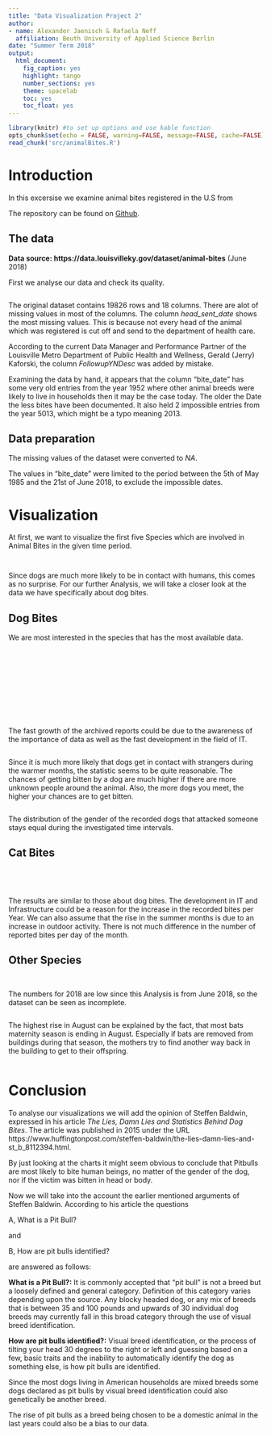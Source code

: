 ```yaml
---
title: "Data Visualization Project 2"
author: 
- name: Alexander Jaenisch & Rafaela Neff
  affiliation: Beuth University of Applied Science Berlin
date: "Summer Term 2018"
output: 
  html_document: 
    fig_caption: yes
    highlight: tango
    number_sections: yes
    theme: spacelab
    toc: yes
    toc_float: yes
---
```


```r
library(knitr) #to set up options and use kable function
opts_chunk$set(echo = FALSE, warning=FALSE, message=FALSE, cache=FALSE) #(echo = TRUE) would include all code
read_chunk('src/animalBites.R')
```

# Introduction

In this excersise we examine animal bites registered in the U.S from

The repository can be found on [Github](https://github.com/amidisturbing/datavis2018).

## The data

**Data source: https://data.louisvilleky.gov/dataset/animal-bites** (June 2018)

First we analyse our data and check its quality.

```r
```

The original dataset contains 19826 rows and 18 columns.
There are alot of missing values in most of the columns.
The column *head_sent_date* shows the most missing values. This is because not every head of the animal which was registered is cut off and send to the department of health care.

According to the current Data Manager and Performance Partner of the Louisville Metro Department of Public Health and Wellness, Gerald (Jerry) Kaforski, the column *FollowupYNDesc* was added by mistake.

Examining the data by hand, it appears that the column "bite_date" has some very old entries from the year 1952 where other animal breeds were likely to live in households then it may be the case today. The older the Date the less bites have been documented.
It also held 2 impossible entries from the year 5013, which might be a typo meaning  2013.

## Data preparation

The missing values of the dataset were converted to *NA*. 

The values in "bite_date" were limited to the period between the 5th of May 1985 and the 21st of June 2018, to exclude the impossible dates.

# Visualization

At first, we want to visualize the first five Species which are involved in Animal Bites in the given time period.

```r
```


```r
```

Since dogs are much more likely to be in contact with humans, this comes as no surprise.
For our further Analysis, we will take a closer look at the data we have specifically about dog bites.


## Dog Bites

We are most interested in the species that has the most available data. 

```r
```
```r
```




```r
```

```r
```

```r
```

```r
```

```r
```

```r
```

```r
```

```r
```

```r
```


The fast growth of the archived reports could be due to the awareness of the importance of data as well as the fast development in the field of IT.


```r
```

Since it is much more likely that dogs get in contact with strangers during the warmer months, the statistic seems to be quite reasonable. The chances of getting bitten by a dog are much higher if there are more unknown people around the animal. Also, the more dogs you meet, the higher your chances are to get bitten. 


```r
```


The distribution of the gender of the recorded dogs that attacked someone stays equal during the investigated time intervals.


## Cat Bites

```r
```

```r
```

```r
```

```r
```


The results are similar to those about dog bites. The development in IT and Infrastructure could be a reason for the increase in the recorded bites per Year. We can also assume that the rise in the summer months is due to an increase in outdoor activity. 
There is not much difference in the number of reported bites per day of the month.


## Other Species

```r
```

```r
```


The numbers for 2018 are low since this Analysis is from June 2018, so the dataset can be seen as incomplete.


```r
```


The highest rise in August can be explained by the fact, that most bats maternity season is ending in August. Especially if bats are removed from buildings during that season, the mothers try to find another way back in the building to get to their offspring.


```r
```

# Conclusion

To analyse our visualizations we will add the opinion of Steffen Baldwin, expressed in his article *The Lies, Damn Lies and Statistics Behind Dog Bites*. The article was published in 2015 under the URL 
https://www.huffingtonpost.com/steffen-baldwin/the-lies-damn-lies-and-st_b_8112394.html.


By just looking at the charts it might seem obvious to conclude that Pitbulls are most likely to bite human beings, no matter of the gender of the dog, nor if the victim was bitten in head or body.

Now we will take into the account the earlier mentioned arguments of Steffen Baldwin. According to his article the questions 

A, What is a Pit Bull?

and

B, How are pit bulls identified?

are answered as follows:

**What is a Pit Bull?:** It is commonly accepted that “pit bull” is not a breed but a loosely defined and general category. Definition of this category varies depending upon the source. Any blocky headed dog, or any mix of breeds that is between 35 and 100 pounds and upwards of 30 individual dog breeds may currently fall in this broad category through the use of visual breed identification. 

**How are pit bulls identified?:** Visual breed identification, or the process of tilting your head 30 degrees to the right or left and guessing based on a few, basic traits and the inability to automatically identify the dog as something else, is how pit bulls are identified.

Since the most dogs living in American households are mixed breeds some dogs declared as pit bulls by visual breed identification could also genetically be another breed. 

The rise of pit bulls as a breed being chosen to be a domestic animal in the last years could also be a bias to our data.

